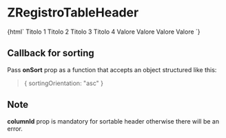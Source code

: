 
<Meta
  title="RegistroTable/ZRegistroTableHeader"
  component="z-registro-table-header"
/>

# ZRegistroTableHeader

<Preview>
  <Story name="ZRegistroTableHeader-sample">
    {html`<z-registro-table bordered="true">
      <z-registro-table-head>
        <z-registro-table-row>
          <z-registro-table-header
            column-id="col-1"
            sortable="${boolean("sortable", false)}"
            show-button="${boolean("showButton", false)}"
            padding="${select(
              "padding",
              ["x-small", "small", "medium", "large", "special"],
              "medium"
            )}"
          >
            <span>Titolo 1</span>
          </z-registro-table-header>
          <z-registro-table-header
            column-id="col-2"
            sortable="false"
            show-button="${boolean("showButton", false)}"
            padding="${select(
              "padding",
              ["x-small", "small", "medium", "large", "special"],
              "medium"
            )}"
          >
            <span>Titolo 2</span>
          </z-registro-table-header>
          <z-registro-table-header
            column-id="col-3"
            sortable="${boolean("sortable", false)}"
            show-button="${boolean("showButton", false)}"
            padding="${select(
              "padding",
              ["x-small", "small", "medium", "large", "special"],
              "medium"
            )}"
          >
            <span>Titolo 3</span>
          </z-registro-table-header>
          <z-registro-table-header
            column-id="col-4"
            sortable="${boolean("sortable", false)}"
            show-button="${boolean("showButton", false)}"
            padding="${select(
              "padding",
              ["x-small", "small", "medium", "large", "special"],
              "medium"
            )}"
          >
            <span>Titolo 4</span>
          </z-registro-table-header>
        </z-registro-table-row>
      </z-registro-table-head>
      <z-registro-table-body>
        <z-registro-table-row>
          <z-registro-table-cell>Valore</z-registro-table-cell>
          <z-registro-table-cell>Valore</z-registro-table-cell>
          <z-registro-table-cell>Valore</z-registro-table-cell>
          <z-registro-table-cell>Valore</z-registro-table-cell>
        </z-registro-table-row>
      </z-registro-table-body>
    </z-registro-table>`}
  </Story>
</Preview>

<Props of="z-registro-table-header" />

## Callback for sorting

Pass **onSort** prop as a function that accepts an object structured like this:

> { sortingOrientation: "asc" }

## Note

**columnId** prop is mandatory for sortable header otherwise there will be an error.
